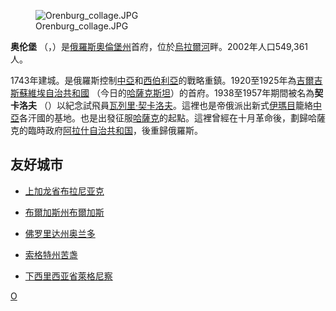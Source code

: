 {{note TA
|G1=地名
|1=zh:烏拉爾; zh-hant:烏拉;
}}
[[File:Orenburg_collage.JPG|thumb]]

'''奥伦堡''' （{{lang-ru|Оренбу́рг}}，{{lang-kk|Орынбор}}）是[[俄羅斯|俄羅斯]][[奧倫堡州|奧倫堡州]]首府，位於[[烏拉爾河|烏拉爾河]]畔。2002年人口549,361人。

1743年建城。是俄羅斯控制[[中亞|中亞]]和[[西伯利亞|西伯利亞]]的戰略重鎮。1920至1925年為[[吉爾吉斯蘇維埃自治共和國|吉爾吉斯蘇維埃自治共和國]] （今日的[[哈薩克斯坦|哈薩克斯坦]]）的首府。1938至1957年期間被名為'''契卡洛夫''' （'''{{lang|ru|Чка́лов}}'''）以紀念試飛員[[瓦列里·契卡洛夫|瓦列里·契卡洛夫]]。這裡也是帝俄派出新式[[伊瑪目|伊瑪目]]籠絡[[中亞|中亞]]各汗國的基地。也是出發征服[[哈薩克|哈薩克]]的起點。這裡曾經在十月革命後，劃歸哈薩克的臨時政府[[阿拉什自治共和国|阿拉什自治共和国]]，後重歸俄羅斯。

== 友好城市 ==
* {{FRA}}[[上加龙省|上加龙省]][[布拉尼亚克|布拉尼亚克]]
* {{BGR}}[[布爾加斯州|布爾加斯州]][[布爾加斯|布爾加斯]]
* {{USA}}[[佛罗里达州|佛罗里达州]][[奥兰多_(佛罗里达州)|奥兰多]] 
* {{TJK}}[[索格特州|索格特州]][[苦盏|苦盏]]
* {{POL}}[[下西里西亚省|下西里西亚省]][[萊格尼察|萊格尼察]]

{{Authority control}}
{{奧倫堡州行政區劃}}
[[Category:奧倫堡州城市|О]]